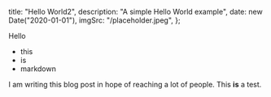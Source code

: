
  title: "Hello World2",
  description: "A simple Hello World example",
  date: new Date("2020-01-01"),
  imgSrc: "/placeholder.jpeg",
};

Hello

- this
- is
- markdown

<MdxImage src={NextIcon} />

I am writing this blog post in hope of reaching a lot of people. This **is** a test.
